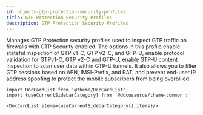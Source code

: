 ```yaml
---
id: objects-gtp-protection-security-profiles
title: GTP Protection Security Profiles
description: GTP Protection Security Profiles
---
```




Manages GTP Protection security profiles used to inspect GTP traffic on firewalls with GTP Security enabled. The options in this profile
enable stateful inspection of GTP v1-C, GTP v2-C, and GTP-U, enable protocol validation for GTPv1-C, GTP v2-C and GTP-U, enable GTP-U content
inspection to scan user data within GTP-U tunnels. It also allows you to filter GTP sessions based on APN, IMSI-Prefix, and RAT, and prevent
end-user IP address spoofing to protect the mobile subscribers from being overbilled.




```mdx-code-block
import DocCardList from '@theme/DocCardList';
import {useCurrentSidebarCategory} from '@docusaurus/theme-common';

<DocCardList items={useCurrentSidebarCategory().items}/>
```
      